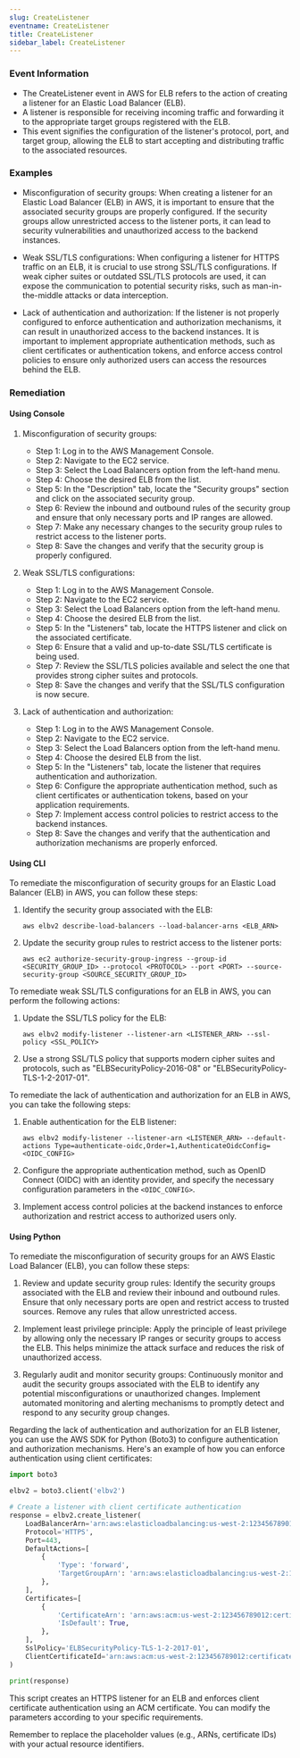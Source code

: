 ```yaml
--- 
slug: CreateListener
eventname: CreateListener
title: CreateListener
sidebar_label: CreateListener
---
```

                       
### Event Information

- The CreateListener event in AWS for ELB refers to the action of creating a listener for an Elastic Load Balancer (ELB).
- A listener is responsible for receiving incoming traffic and forwarding it to the appropriate target groups registered with the ELB.
- This event signifies the configuration of the listener's protocol, port, and target group, allowing the ELB to start accepting and distributing traffic to the associated resources.


### Examples

- Misconfiguration of security groups: When creating a listener for an Elastic Load Balancer (ELB) in AWS, it is important to ensure that the associated security groups are properly configured. If the security groups allow unrestricted access to the listener ports, it can lead to security vulnerabilities and unauthorized access to the backend instances.

- Weak SSL/TLS configurations: When configuring a listener for HTTPS traffic on an ELB, it is crucial to use strong SSL/TLS configurations. If weak cipher suites or outdated SSL/TLS protocols are used, it can expose the communication to potential security risks, such as man-in-the-middle attacks or data interception.

- Lack of authentication and authorization: If the listener is not properly configured to enforce authentication and authorization mechanisms, it can result in unauthorized access to the backend instances. It is important to implement appropriate authentication methods, such as client certificates or authentication tokens, and enforce access control policies to ensure only authorized users can access the resources behind the ELB.

### Remediation

#### Using Console

1. Misconfiguration of security groups:
   - Step 1: Log in to the AWS Management Console.
   - Step 2: Navigate to the EC2 service.
   - Step 3: Select the Load Balancers option from the left-hand menu.
   - Step 4: Choose the desired ELB from the list.
   - Step 5: In the "Description" tab, locate the "Security groups" section and click on the associated security group.
   - Step 6: Review the inbound and outbound rules of the security group and ensure that only necessary ports and IP ranges are allowed.
   - Step 7: Make any necessary changes to the security group rules to restrict access to the listener ports.
   - Step 8: Save the changes and verify that the security group is properly configured.

2. Weak SSL/TLS configurations:
   - Step 1: Log in to the AWS Management Console.
   - Step 2: Navigate to the EC2 service.
   - Step 3: Select the Load Balancers option from the left-hand menu.
   - Step 4: Choose the desired ELB from the list.
   - Step 5: In the "Listeners" tab, locate the HTTPS listener and click on the associated certificate.
   - Step 6: Ensure that a valid and up-to-date SSL/TLS certificate is being used.
   - Step 7: Review the SSL/TLS policies available and select the one that provides strong cipher suites and protocols.
   - Step 8: Save the changes and verify that the SSL/TLS configuration is now secure.

3. Lack of authentication and authorization:
   - Step 1: Log in to the AWS Management Console.
   - Step 2: Navigate to the EC2 service.
   - Step 3: Select the Load Balancers option from the left-hand menu.
   - Step 4: Choose the desired ELB from the list.
   - Step 5: In the "Listeners" tab, locate the listener that requires authentication and authorization.
   - Step 6: Configure the appropriate authentication method, such as client certificates or authentication tokens, based on your application requirements.
   - Step 7: Implement access control policies to restrict access to the backend instances.
   - Step 8: Save the changes and verify that the authentication and authorization mechanisms are properly enforced.

#### Using CLI

To remediate the misconfiguration of security groups for an Elastic Load Balancer (ELB) in AWS, you can follow these steps:

1. Identify the security group associated with the ELB:
   ```
   aws elbv2 describe-load-balancers --load-balancer-arns <ELB_ARN>
   ```

2. Update the security group rules to restrict access to the listener ports:
   ```
   aws ec2 authorize-security-group-ingress --group-id <SECURITY_GROUP_ID> --protocol <PROTOCOL> --port <PORT> --source-security-group <SOURCE_SECURITY_GROUP_ID>
   ```

To remediate weak SSL/TLS configurations for an ELB in AWS, you can perform the following actions:

1. Update the SSL/TLS policy for the ELB:
   ```
   aws elbv2 modify-listener --listener-arn <LISTENER_ARN> --ssl-policy <SSL_POLICY>
   ```

2. Use a strong SSL/TLS policy that supports modern cipher suites and protocols, such as "ELBSecurityPolicy-2016-08" or "ELBSecurityPolicy-TLS-1-2-2017-01".

To remediate the lack of authentication and authorization for an ELB in AWS, you can take the following steps:

1. Enable authentication for the ELB listener:
   ```
   aws elbv2 modify-listener --listener-arn <LISTENER_ARN> --default-actions Type=authenticate-oidc,Order=1,AuthenticateOidcConfig=<OIDC_CONFIG>
   ```

2. Configure the appropriate authentication method, such as OpenID Connect (OIDC) with an identity provider, and specify the necessary configuration parameters in the `<OIDC_CONFIG>`.

3. Implement access control policies at the backend instances to enforce authorization and restrict access to authorized users only.

#### Using Python

To remediate the misconfiguration of security groups for an AWS Elastic Load Balancer (ELB), you can follow these steps:

1. Review and update security group rules: Identify the security groups associated with the ELB and review their inbound and outbound rules. Ensure that only necessary ports are open and restrict access to trusted sources. Remove any rules that allow unrestricted access.

2. Implement least privilege principle: Apply the principle of least privilege by allowing only the necessary IP ranges or security groups to access the ELB. This helps minimize the attack surface and reduces the risk of unauthorized access.

3. Regularly audit and monitor security groups: Continuously monitor and audit the security groups associated with the ELB to identify any potential misconfigurations or unauthorized changes. Implement automated monitoring and alerting mechanisms to promptly detect and respond to any security group changes.

Regarding the lack of authentication and authorization for an ELB listener, you can use the AWS SDK for Python (Boto3) to configure authentication and authorization mechanisms. Here's an example of how you can enforce authentication using client certificates:

```python
import boto3

elbv2 = boto3.client('elbv2')

# Create a listener with client certificate authentication
response = elbv2.create_listener(
    LoadBalancerArn='arn:aws:elasticloadbalancing:us-west-2:123456789012:loadbalancer/app/my-load-balancer/1234567890abcdef',
    Protocol='HTTPS',
    Port=443,
    DefaultActions=[
        {
            'Type': 'forward',
            'TargetGroupArn': 'arn:aws:elasticloadbalancing:us-west-2:123456789012:targetgroup/my-targets/1234567890abcdef',
        },
    ],
    Certificates=[
        {
            'CertificateArn': 'arn:aws:acm:us-west-2:123456789012:certificate/12345678-1234-1234-1234-123456789012',
            'IsDefault': True,
        },
    ],
    SslPolicy='ELBSecurityPolicy-TLS-1-2-2017-01',
    ClientCertificateId='arn:aws:acm:us-west-2:123456789012:certificate/12345678-1234-1234-1234-123456789012'
)

print(response)
```

This script creates an HTTPS listener for an ELB and enforces client certificate authentication using an ACM certificate. You can modify the parameters according to your specific requirements.

Remember to replace the placeholder values (e.g., ARNs, certificate IDs) with your actual resource identifiers.


 